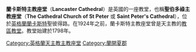 {{refimprove|time=2014-04-16T01:13:47+00:00}}
'''蘭卡斯特主教座堂'''（'''Lancaster Cathedral'''）是英國的一座教堂，也稱'''聖伯多祿主教座堂'''（'''The Cathedral Church of St Peter''' 或 '''Saint Peter's Cathedral'''），位於[[英格蘭|英格蘭]][[蘭卡斯特|蘭卡斯特]]聖彼得路。在1924年之前，蘭卡斯特主教座堂曾是天主教的[[教區教堂|教區教堂]]。教堂始建於1798年。

[[Category:英格蘭天主教主教座堂|Category:英格蘭天主教主教座堂]]
[[Category:蘭開夏郡|Category:蘭開夏郡]]